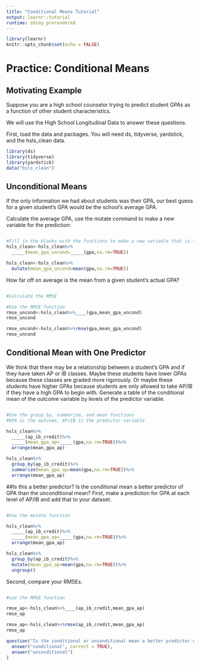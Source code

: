 ---
title: "Conditional Means Tutorial"
output: learnr::tutorial
runtime: shiny_prerendered
---

```{r setup, include=FALSE}
library(learnr)
knitr::opts_chunk$set(echo = FALSE)
```

# Practice: Conditional Means


## Motivating Example
Suppose you are a high school counselor trying to predict student GPAs as a function of other student characteristics. 

We will use the High School Longitudinal Data to answer these questions. 

First, load the data and packages. You will need ds, tidyverse, yardstick, and the hsls_clean data. 

```{r load_data, exercise=TRUE}
library(ds)
library(tidyverse)
library(yardstick)
data("hsls_clean")
```

## Unconditional Means 
If the only information we had about students was their GPA, our best guess for a given student's GPA would be the school's average GPA. 

Calculate the average GPA, use the mutate command to make a new variable for the prediction:  

```{r unconditional, exercise=TRUE, exercise.eval=TRUE}

```

```{r unconditional-hint}
#Fill in the blanks with the functions to make a new variable that is the mean of GPA
hsls_clean<-hsls_clean%>%
  _____(mean_gpa_uncond=_____(gpa,na.rm=TRUE))
```

```{r unconditional-solution, exercise.reveal_solution = TRUE}
hsls_clean<-hsls_clean%>%
  mutate(mean_gpa_uncond=mean(gpa,na.rm=TRUE))
```

How far off on average is the mean from a given student's actual GPA? 

```{r rmse, exercise=TRUE, exercise.eval=TRUE}

```

```{r rmse-hint-1}
#Calculate the RMSE 

```

```{r rmse-hint-2}
#Use the RMSE function
rmse_uncond<-hsls_clean%>%____(gpa,mean_gpa_uncond)
rmse_uncond
```

```{r rmse-solution}
rmse_uncond<-hsls_clean%>%rmse(gpa,mean_gpa_uncond)
rmse_uncond
```

## Conditional Mean with One Predictor
We think that there may be a relationship between a student's GPA and if they have taken AP or IB classes. Maybe these students have lower GPAs because these classes are graded more rigorously. Or maybe these students have higher GPAs because students are only allowed to take AP/IB if they have a high GPA to begin with. Generate a table of the conditional mean of the outcome variable by levels of the predictor variable.

```{r conditional1, exercise=TRUE, exercise.eval=TRUE}

```

```{r conditional1-hint-1}
#Use the group_by, summarize, and mean functions
#GPA is the outcome, AP/IB is the predictor variable 
```

```{r conditional1-hint-2}
hsls_clean%>%
  _____(ap_ib_credit)%>%
  _____(mean_gpa_ap=_____(gpa,na.rm=TRUE))%>%
  arrange(mean_gpa_ap)
```

```{r conditional1-solution}
hsls_clean%>%
  group_by(ap_ib_credit)%>%
  summarize(mean_gpa_ap=mean(gpa,na.rm=TRUE))%>%
  arrange(mean_gpa_ap)
```

##Is this a better predictor?
Is the conditional mean a better predictor of GPA than the unconditional mean? 
First, make a prediction for GPA at each level of AP/IB and add that to your dataset. 
```{r conditional_mutate1, exercise=TRUE, exercise.eval=TRUE}

```

```{r conditional_mutate1-hint-1}
#Use the mutate function

```

```{r conditional_mutate1-hint-2}
hsls_clean%>%
  _____(ap_ib_credit)%>%
  _____(mean_gpa_ap=_____(gpa,na.rm=TRUE))%>%
  arrange(mean_gpa_ap)
```

```{r conditional_mutate1-solution}
hsls_clean%>%
  group_by(ap_ib_credit)%>%
  mutate(mean_gpa_ap=mean(gpa,na.rm=TRUE))%>%
  ungroup()
```



Second, compare your RMSEs. 

```{r conditional1_rmse, exercise=TRUE, exercise.eval=TRUE}

```

```{r conditional1_rmse-hint-1}
#use the RMSE function
```

```{r conditional1_rmse-hint-2}
rmse_ap<-hsls_clean%>%____(ap_ib_credit,mean_gpa_ap)
rmse_ap
```

```{r conditional1_rmse-solution}
rmse_ap<-hsls_clean%>%rmse(ap_ib_credit,mean_gpa_ap)
rmse_ap

```


```{r letter-a, echo=FALSE}
question("Is the conditional or unconditional mean a better predictor of student GPA in this case?",
  answer("conditional", correct = TRUE),
  answer("unconditional")
)
```


